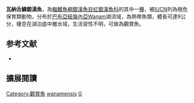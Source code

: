 {{Speciesbox
| name = 瓦納舌鱗銀漢魚
| image = 
| image_width = 250px
| status = CR
| status_system = IUCN3.1
| genus = Glossolepis
| species = wanamensis
| authority = Allen & Kailola, 1979
| synonyms = 
}}
'''瓦納舌鱗銀漢魚'''，為[[輻鰭魚綱|輻鰭魚綱]][[銀漢魚目|銀漢魚目]][[虹銀漢魚科|虹銀漢魚科]]的其中一[[種|種]]，被[[IUCN|IUCN]]列為極危保育類動物，分布於[[巴布亞紐幾內亞|巴布亞紐幾內亞]]Wanam湖流域，為熱帶魚類，體長可達9公分，棲息在湖泊底中層水域，生活習性不明，可做為觀賞魚。
==参考文献==
*{{FishBase_species|genus=Glossolepis|species=wanamensis|year=2016|month=5}}

== 擴展閱讀 ==
{{refbegin}}
{{wikispecies-inline|Glossolepis wanamensis|瓦納舌鱗銀漢魚}}
{{refend}}
{{Taxonbar|from=Q1676798}}

[[Category:觀賞魚|Category:觀賞魚]]
[[Category:舌鱗銀漢魚屬|wanamensis]]
[[Category:1979年描述的鱼类|G]]


{{魚類小作品}}